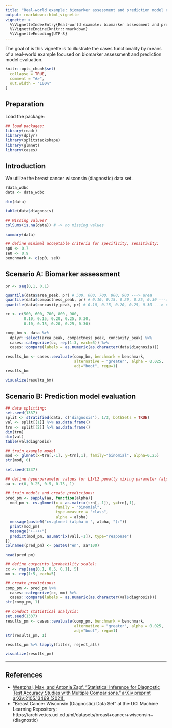 ---
title: "Real-world example: biomarker assessment and prediction model evaluation"
output: rmarkdown::html_vignette
vignette: >
  %\VignetteIndexEntry{Real-world example: biomarker assessment and prediction model evaluation}
  %\VignetteEngine{knitr::rmarkdown}
  %\VignetteEncoding{UTF-8}
---

The goal of is this vignette is to illustrate the cases functionality by means of a real-world 
example focused on biomarker assessment and prediction model evaluation.

```{r, include = FALSE}
knitr::opts_chunk$set(
  collapse = TRUE,
  comment = "#>",
  out.width = "100%"
)
```


## Preparation

Load the package:

```{r setup}
## load packages:
library(readr)
library(dplyr)
library(splitstackshape)
library(glmnet)
library(cases)
```


## Introduction

We utilize the breast cancer wisconsin (diagnostic) data set.

```{r}
?data_wdbc
data <- data_wdbc
```


```{r}
dim(data)

table(data$diagnosis) 

## Missing values?
colSums(is.na(data)) # -> no missing values
```

```{r}
summary(data)
```


```{r}
## define minimal acceptable criteria for specificity, sensitivity:
sp0 <- 0.7
se0 <- 0.9
benchmark <- c(sp0, se0)
```

## Scenario A: Biomarker assessment

```{r}
pr <- seq(0,1, 0.1) 

quantile(data$area_peak, pr) # 500, 600, 700, 800, 900 ---> area
quantile(data$compactness_peak, pr) # 0.10, 0.15, 0.20, 0.25, 0.30 ---> compactness (perimeter^2 / area - 1.0)
quantile(data$concavity_peak, pr) # 0.10, 0.15, 0.20, 0.25, 0.30 ---> concavity (severity of concave portions of the contour)

```

```{r}
cc <- c(500, 600, 700, 800, 900, 
        0.10, 0.15, 0.20, 0.25, 0.30,
        0.10, 0.15, 0.20, 0.25, 0.30) 
```


```{r}
comp_bm <- data %>% 
  dplyr::select(area_peak, compactness_peak, concavity_peak) %>% 
  cases::categorize(cc, rep(1:3, each=5)) %>% 
  cases::compare(labels = as.numeric(as.character(data$diagnosis)))

results_bm <- cases::evaluate(comp_bm, benchmark = benchmark,
                              alternative = "greater", alpha = 0.025,
                              adj="boot", regu=1) 
results_bm
```


```{r}
visualize(results_bm)
```



## Scenario B: Prediction model evaluation

```{r}
## data splitting:
set.seed(1337)
split <- stratified(data, c('diagnosis'), 1/3, bothSets = TRUE)
val <- split[[1]] %>% as.data.frame()
trn <- split[[2]] %>% as.data.frame()
dim(trn)
dim(val)
table(val$diagnosis)
```

```{r}
## train example model
mod <- glmnet(x=trn[,-1], y=trn[,1], family="binomial", alpha=0.25)
str(mod, 0)
```

```{r}
set.seed(1337)

## define hyperparameter values for L1/L2 penalty mixing parameter (alpha):
aa <- c(0, 0.25, 0.5, 0.75, 1)

## train models and create predictions:
pred_pm <- sapply(aa, function(alpha){
  mod_pm <- cv.glmnet(x = as.matrix(trn[,-1]), y=trn[,1],
                      family = "binomial",
                      type.measure = "class",
                      alpha = alpha)
  message(paste0("cv.glmnet (alpha = ", alpha, "):"))
  print(mod_pm)
  message("+++++")
  predict(mod_pm, as.matrix(val[,-1]), type="response")
})
colnames(pred_pm) <- paste0("en", aa*100)


```

```{r}
head(pred_pm)
```


```{r}
## define cutpoints (probability scale):
cc <- rep(seq(0.1, 0.5, 0.1), 5)
mm <- rep(1:5, each=5)

## create predictions: 
comp_pm <- pred_pm %>% 
  cases::categorize(cc, mm) %>% 
  cases::compare(labels = as.numeric(as.character(val$diagnosis)))
str(comp_pm, 1)
```

```{r}
## conduct statistical analysis:
set.seed(1337)
results_pm <- cases::evaluate(comp_pm, benchmark = benchmark,
                              alternative = "greater", alpha = 0.025,
                              adj="boot", regu=1) 
str(results_pm, 1)
```



```{r}
results_pm %>% lapply(filter, reject_all) 
```


```{r}
visualize(results_pm)
```

---

## References

- [Westphal, Max, and Antonia Zapf. "Statistical Inference for Diagnostic Test Accuracy Studies with Multiple Comparisons." arXiv preprint arXiv:2105.13469 (2021).](https://arxiv.org/abs/2105.13469)
- "Breast Cancer Wisconsin (Diagnostic) Data Set" at the UCI Machine Learning Repository: https://archive.ics.uci.edu/ml/datasets/breast+cancer+wisconsin+(diagnostic) 